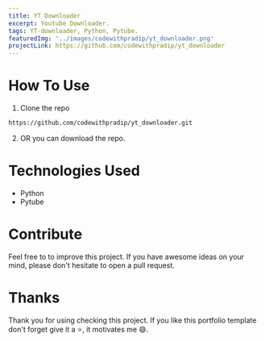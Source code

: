 ---
title: YT Downloader
excerpt: Youtube Downloader.
tags: YT-downloader, Python, Pytube.
featuredImg: '../images/codewithpradip/yt_downloader.png'
projectLink: https://github.com/codewithpradip/yt_downloader
---


# How To Use
1. Clone the repo
```bash
https://github.com/codewithpradip/yt_downloader.git
```
2. OR you can download the repo.


# Technologies Used
- Python
- Pytube

# Contribute
Feel free to to improve this project. If you have awesome ideas on your mind, please don't hesitate to open a pull request.


# Thanks
Thank you for using checking this project. If you like this portfolio template don't forget give it a ⭐, it motivates me 😄.
